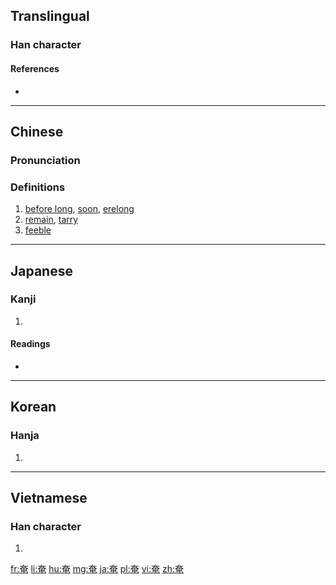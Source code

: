 ==Translingual==

===Han character===
{{Han char|rn=37|rad=大|as=05|sn=8|four=40716|canj=KLWU|ids=⿱大电}}

====References====
* {{Han ref|kx=0250.210|dkj=05881|dj=0510.080|hdz=10534.030|uh=5944|ud=22852|bh=A961|bd=43361}}

----

==Chinese==
{{zh-forms}}

===Pronunciation===
{{zh-pron
|m=yǎn,yān
|c=jim1,jim2
|mc=y
|oc=y
|ma=
|cat=a,v,adv
}}

===Definitions===
# [[before long]], [[soon]], [[erelong]]
# [[remain]], [[tarry]]
# [[feeble]]

----

==Japanese==

===Kanji===
{{ja-kanji|grade=|rs=大05}}

# {{defn|lang=ja|sort=大05}}

====Readings====
* {{ja-readings|on=[[えん]] (en)|kun=[[おおう]] (oou), [[たちまち]] (tachimachi)|nanori=[[あま]] (ama)}}

----

==Korean==

===Hanja===
{{ko-hanja|hangeul=엄|rv=eom|mr=ŏm}}

# {{defn|lang=ko|sort=大05}}

----

==Vietnamese==

===Han character===
{{vi-hantu|ăm|rs=大05}}

# {{defn|lang=vi|sort=大05}}

[[fr:奄]]
[[li:奄]]
[[hu:奄]]
[[mg:奄]]
[[ja:奄]]
[[pl:奄]]
[[vi:奄]]
[[zh:奄]]